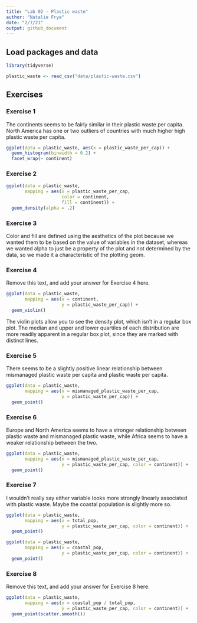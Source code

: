 ```yaml
---
title: "Lab 02 - Plastic waste"
author: "Natalie Frye"
date: "2/7/21"
output: github_document
---
```


## Load packages and data

```r
library(tidyverse) 
```

```r
plastic_waste <- read_csv("data/plastic-waste.csv")
```

## Exercises

### Exercise 1

The continents seems to be fairly similar in their plastic waste per capita. North America has one or two outliers of countries with much higher high plastic waste per capita. 

```r
ggplot(data = plastic_waste, aes(x = plastic_waste_per_cap)) +
  geom_histogram(binwidth = 0.2) +
  facet_wrap(~ continent)
```

### Exercise 2

```r
ggplot(data = plastic_waste, 
       mapping = aes(x = plastic_waste_per_cap, 
                     color = continent, 
                     fill = continent)) +
  geom_density(alpha = .2)
```


### Exercise 3

Color and fill are defined using the aesthetics of the plot because we wanted them to be based on the value of variables in the dataset, whereas we wanted alpha to just be a property of the plot and not determined by the data, so we made it a characteristic of the plotting geom.

### Exercise 4

Remove this text, and add your answer for Exercise 4 here.

```r
ggplot(data = plastic_waste, 
       mapping = aes(x = continent, 
                     y = plastic_waste_per_cap)) +
  geom_violin()
```

The violin plots allow you to see the density plot, which isn't in a regular box plot. The median and upper and lower quartiles of each distribution are more readily apparent in a regular box plot, since they are marked with distinct lines.

### Exercise 5

There seems to be a slightly positive linear relationship between mismanaged plastic waste per capita and plastic waste per capita.

```r
ggplot(data = plastic_waste, 
       mapping = aes(x = mismanaged_plastic_waste_per_cap, 
                     y = plastic_waste_per_cap)) +
  geom_point()
```

### Exercise 6

Europe and North America seems to have a stronger relationship between plastic waste and mismanaged plastic waste, while Africa seems to have a weaker relationship between the two.

```r
ggplot(data = plastic_waste, 
       mapping = aes(x = mismanaged_plastic_waste_per_cap, 
                     y = plastic_waste_per_cap, color = continent)) +
  geom_point()
```

### Exercise 7

I wouldn't really say either variable looks more strongly linearly associated with plastic waste. Maybe the coastal population is slightly more so.

```r
ggplot(data = plastic_waste, 
       mapping = aes(x = total_pop, 
                     y = plastic_waste_per_cap, color = continent)) +
  geom_point()
```

```r
ggplot(data = plastic_waste, 
       mapping = aes(x = coastal_pop, 
                     y = plastic_waste_per_cap, color = continent)) +
  geom_point()
```

### Exercise 8

Remove this text, and add your answer for Exercise 8 here.

```r
ggplot(data = plastic_waste, 
       mapping = aes(x = coastal_pop / total_pop, 
                     y = plastic_waste_per_cap, color = continent)) +
  geom_point(scatter.smooth())
```
